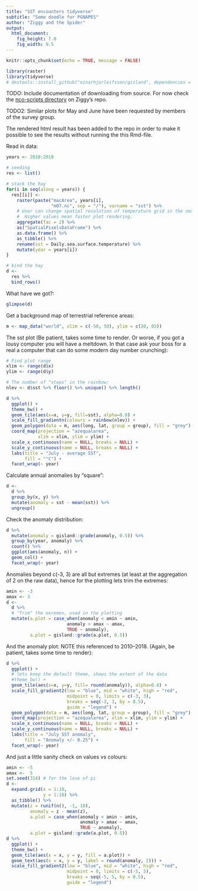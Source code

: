 ```yaml
---
title: "SST encounters tidyverse"
subtitle: "Some doodle for PGNAPES"
author: "Ziggy and the Spider"
output: 
  html_document: 
    fig_height: 7.0
    fig_width: 9.5
---
```


```r
knitr::opts_chunk$set(echo = TRUE, message = FALSE)
```

```r
library(raster)
library(tidyverse)
# devtools::install_github("einarhjorleifsson/gisland", dependencies = FALSE)
```

TODO: Include documentation of downloading from source. For now check the [nco-scripts directory](https://github.com/sigurdurthorjonsson/myoisst/tree/master/nco-scripts) on Ziggy's repo. 

TODO2: Similar plots for May and June have been requested by members of the survey group.

The rendered html result has been added to the repo in order to make it possible to see the results without running the this Rmd-file.

Read in data:
```r
years <- 2010:2018

# seeding
res <- list()

# stack the hay
for(i in seq(along = years)) {
  res[[i]] <- 
    raster(paste("macArea", years[i], 
                 "m07.nc", sep = "/"), varname = "sst") %>% 
    # User can change spatial resolution of temperature grid in the next step.
    #  Higher values mean faster plot rendering.
    aggregate(fac = 2) %>% 
    as("SpatialPixelsDataFrame") %>% 
    as.data.frame() %>% 
    as_tibble() %>% 
    rename(sst = Daily.sea.surface.temperature) %>% 
    mutate(year = years[i])
}

# bind the hay
d <-
  res %>% 
  bind_rows()
```

What have we got?:
```r
glimpse(d)
```


Get a background map of terrestrial reference areas:
```r
m <- map_data("world", xlim = c(-50, 50), ylim = c(30, 85))
```

The sst plot (Be patient, takes some time to render. Or worse, if you got a lousy computer you will have a meltdown. In that case ask your boss for a real a computer that can do some modern day number crunching):
```r
# Find plot range
xlim <- range(d$x)
ylim <- range(d$y)

# The number of "steps" in the rainbow:
nlev <- d$sst %>% floor() %>% unique() %>% length()

d %>% 
  ggplot() +
  theme_bw() +
  geom_tile(aes(x=x, y=y, fill=sst), alpha=0.8) +
  scale_fill_gradientn(colours = rainbow(nlev)) +
  geom_polygon(data = m, aes(long, lat, group = group), fill = "grey") +
  coord_map(projection = "azequalarea",
            xlim = xlim, ylim = ylim) + 
  scale_x_continuous(name = NULL, breaks = NULL) +
  scale_y_continuous(name = NULL, breaks = NULL) +
  labs(title = "July - average SST",
       fill = "°C") +
  facet_wrap(~ year)
```

Calculate annual anomalies by "square":
```r
d <- 
  d %>% 
  group_by(x, y) %>% 
  mutate(anomaly = sst - mean(sst)) %>% 
  ungroup()
```


Check the anomaly distribution:
```r
d %>% 
  mutate(anomaly = gisland::grade(anomaly, 0.5)) %>% 
  group_by(year, anomaly) %>% 
  count() %>% 
  ggplot(aes(anomaly, n)) +
  geom_col() +
  facet_wrap(~ year)
```

Anomalies beyond c(-3, 3) are all but extremes (at least at the aggregation of 2 on the raw data), hence for the plotting lets trim the extremes:
```r
amin <- -3
amax <- 3
d <-
  d %>% 
  # "Trim" the exremes, used in the plotting
  mutate(a.plot = case_when(anomaly < amin ~ amin,
                       anomaly > amax ~ amax,
                       TRUE ~ anomaly),
         a.plot = gisland::grade(a.plot, 0.5))
```

And the anomaly plot: NOTE this referenced to 2010--2018. (Again, be patient, takes some time to render):
```r
d %>%
  ggplot() +
  # lets keep the default theme, shows the extent of the data
  #theme_bw() +
  geom_tile(aes(x=x, y=y, fill= round(anomaly)), alpha=0.8) +
  scale_fill_gradient2(low = "blue", mid = "white", high = "red",
                       midpoint = 0, limits = c(-3, 3),
                       breaks = seq(-3, 3, by = 0.5),
                       guide = "legend") +
  geom_polygon(data = m, aes(long, lat, group = group), fill = "grey") +
  coord_map(projection = "azequalarea", xlim = xlim, ylim = ylim) + 
  scale_x_continuous(name = NULL, breaks = NULL) +
  scale_y_continuous(name = NULL, breaks = NULL) +
  labs(title = "July SST anomaly",
       fill = "Anomaly +/- 0.25") +
  facet_wrap(~ year)
```

And just a little sanity check on values vs colours:
```r
amin <- -5
amax <-  5
set.seed(314) # for the love of pi
d <- 
  expand.grid(x = 1:10,
              y = 1:10) %>% 
  as_tibble() %>% 
  mutate(z = runif(n(), -1, 10),
         anomaly = z - mean(z),
         a.plot = case_when(anomaly < amin ~ amin,
                            anomaly > amax ~ amax,
                            TRUE ~ anomaly),
         a.plot = gisland::grade(a.plot, 0.5))
d %>% 
  ggplot() +
  theme_bw() +
  geom_tile(aes(x = x, y = y, fill = a.plot)) +
  geom_text(aes(x = x, y = y, label = round(anomaly, 2))) +
  scale_fill_gradient2(low = "blue", mid = "white", high = "red",
                       midpoint = 0, limits = c(-5, 5),
                       breaks = seq(-5, 5, by = 0.5),
                       guide = "legend")
```

